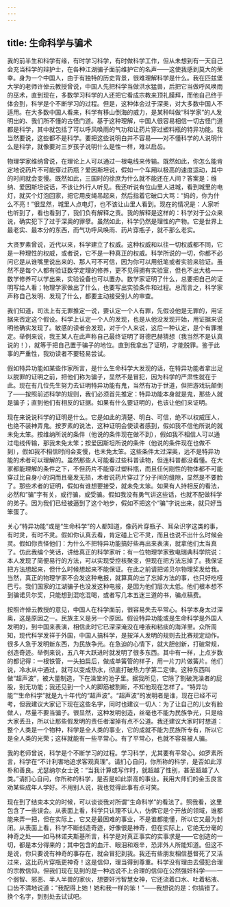 ```yaml
---
---
---
```

title: 生命科学与骗术
---

我的前半生和科学有缘，有时学习科学，有时做科学工作，但从未想到有一天自己会充当科学的辩护士，在各种江湖骗子面前维护它的名声——这使我感到莫大的荣幸。身为一个中国人，由于有独特的历史背景，很难理解科学是什么。我在匹兹堡大学的老师许倬云教授曾说，中国人先把科学当做洪水猛兽，后把它当做呼风唤雨的巫术，直到现在，多数学习科学的人还把它看成宗教来顶礼膜拜，而他自己终于体会到，科学是个不断学习的过程。但是，这种体会过于深奥，对大多数中国人不适用。在大多数中国人看来，科学有移山倒海的威力，是某种叫做“科学家”的人发明出的、我们所不懂的古怪门道。基于这种理解，中国人很容易相信一切古怪门道都是科学，其中就包括了可以呼风唤雨的气功和让药片穿过塑料瓶的特异功能。我当然要说，这些都不是科学。要把这些说明白并不容易——对不懂科学的人说明什么是科学，就像要对三岁孩子说明什么是性一样，难以启齿。

物理学家维纳曾说，在理论上人可以通过一根电线来传输。既然如此，你怎么能肯定地说药片不可能穿过药瓶？爱因斯坦说，假如一个车厢以极高的速度运动，其中的时间就会变慢。既然如此，三国时的徐庶为什么就不能还在人间？答案是：维纳、爱因斯坦说话，不该让外行人听见。我还听说有位山里人进城，看到城里的电灯，就买个灯泡回家，把它用皮绳吊起来，然后指着它破口大骂：“妈的，你为什么不亮！”很显然，城里人点电灯，也不该让山里人看到。现在的情况是：人家听也听到了，看也看到了，我们负有解释之责。我的解释是这样的：科学对于公众来说，确实犯下了过于深奥的罪孽。虽然如此，科学仍然是理性的产物。它是世界上最老实、最本分的东西，而气功呼风唤雨、药片穿瓶子，就不那么老实。

大贤罗素曾说，近代以来，科学建立了权威。这种权威和以往一切权威都不同，它是一种理性的权威，或者说，它不是一种真正的权威。科学所说的一切，你都不必问它是从谁嘴里说出来的、那人可不可信，因为你可以用纸笔或者实验来验证。虽然不是每个人都有验证数学定理的修养，更不见得拥有实验室，但也不出大格——数学修养可以学出来，实验设备也可以置办。数学家证明了什么，总要把自己的证明写给人看；物理学家做出了什么，也要写出实验条件和过程。总而言之，科学家声称自己发明、发现了什么，都要主动接受别人的审查。

我们知道，司法上有无罪推定一说，要认定一个人有罪，先假设他是无罪的，用证据来否定这个假设。科学上认定一个人的发现，也是从他没发现开始，用证据来说明他确实发现了。敏感的读者会发现，对于个人来说，这后一种认定，是个有罪推定。举例来说，我王某人在此声称自己最终证明了哥德巴赫猜想（我当然不是认真说的！），就等于把自己置于骗子的地位。直到我拿出了证明，才能脱罪。鉴于此事的严重性，我劝读者不要轻易尝试。

假如特异功能如某些作家所言，是什么生命科学大发现的话，在特异功能者拿出足以脱罪的证明之前，把他们称为骗子，显然不是冒犯，因为科学的严肃性就在于此。现在有几位先生努力去证明特异功能有鬼，当然有功于世道，但把游戏玩颠倒了——按照前述科学的规则，我们必须首先推定：特异功能本身就是鬼，那些人就是骗子；直到他们有相反的证据。如果有什么要证明的，也该让他们来证明。

现在来说说科学的证明是什么。它是如此的清楚、明白、可信，绝不以权威压人，也绝不装神弄鬼。按罗素的说法，这种证明会使读者感到，假如我不信他所说的就未免太笨。按维纳所说的条件（他说的条件现在做不到），假如我不相信人可以通过电线传输，那我未免太笨；按爱因斯坦所说的条件（他说的条件现在也做不到），假如我不相信时间会变慢，也未免太笨。这些条件太过深奥，远不是特异功能的术者可以理解的。虽然那些人可能看过些科普读物，但连科普都没看懂。在大家都能理解的条件之下，不但药片不能穿过塑料瓶，而且任何刚性的物体都不可能穿过比自身小的洞而且毫发无损，术者说药片穿过了分子间的缝隙，显然是不要脸了。那些术者的证明，假如有谁想要接受，就未免太笨。如果有人持相反的看法，必然和“骗”字有关，或行骗，或受骗。假如我没有勇气讲这些话，也就不配做科学的弟子。因为我们已经被逼到了这个地步，假如不把这个“骗”字说出来，就只好当笨蛋了。

关心“特异功能”或是“生命科学”的人都知道，像药片穿瓶子、耳朵识字这类的事，有时灵，有时不灵。假如你认真去看，肯定碰上它不灵，而且也说不出什么时候会灵。假如你责怪他们：为什么不把特异功能搞好些再出来表演，就拿他们太当真了。仿此我编个笑话，讲给真正的科学家听：有一位物理学家致电瑞典科学院说：本人发现了简便易行的方法，可以实现受控核聚变，但现在把方法忘掉了。我保证把方法想起来，但什么时候想起来不能保证。在此之前请把诺贝尔物理奖发给我。当然，真正的物理学家不会发这种电报，就算真的出了忘掉方法的事，也只好吃哑巴亏。我们国家的江湖骗子也没发这种电报，是因为他们层次太低。他们根本想不到骗诺贝尔奖，只能想到混吃混喝，或者写几本五迷三道的书，骗点稿费。

按照许倬云教授的意见，中国人在科学面前，很容易失去平常心。科学本身太过深奥，这是原因之一。民族主义是另一个原因。假设特异功能或是生命科学是外国人发明的，到中国来表演，相信此时它已深深淹没在唾液和粘痰的海洋里。众所周知，现代科学发祥于外国，中国人搞科学，是按洋人发明的规则去比赛规定动作。很多人急于发明新东西，为民族争光。在急迫的心情下，就大胆创新，打破常规，创造奇迹。举例来说，五八年大跃进时就发明了很多东西。其中有一样，上点岁数的都记得：一根铁管，一头拍扁后，做成单簧管的样子，用一片刀片做簧片。他们说，冷水从中通过，就可以变成热水，彻底打破热力学第二定律。这种东西叫做“超声波”，被大量制造，下在澡堂的池子里。据我所见，它除了割破洗澡者的屁股，别无功能；我还见到一个人的脚筋被割断，不知他现在怎样了。“特异功能”“生命科学”就是九十年代的“超声波”。“超声波”的发明者是谁，现在已经不可考，但我建议大家记下现在这些名字，同时也建议一切人：为了让自己的儿女有脸做人，尽量不要当骗子。很显然，这种发明创造，丝毫也不能为民族争光，只是给大家丢丑，所以让那些假发明的责任者溜掉有点不公道。我还建议大家时时想道：整个人类是一个物种，科学是全人类的事业，它的成就不能为民族所专有，所以它是全人类的光荣；这样就能有一些平常心。有了平常心，也就不容易被人骗。

我的老师曾说，科学是个不断学习的过程。学习科学，尤其要有平常心。如罗素所言，科学在“不计利害地追求客观真理”。请扪心自问，你所称的科学，是否如此淳朴和善良。尤瑟纳尔女士说：“当我计算或写作时，就超越了性别，甚至超越了人类。”请扪心自问，你所称的科学，是否是如此崇高的事业。我用大师们的金玉良言劝某些成年人学好。不用别人说，我也觉得此事有点可笑。

现在到了结束本文的时候，可以谈谈我对所谓“生命科学”的看法了。照我看，这里包含了一些误会。从表面上看，科学只认理不认人，仿佛它是个开放的领域，谁都能来弄一把，但在实际上，它又是最困难的事业，不是谁都能懂，所以它又最为封闭。从表面上看，科学不断创造奇迹，好像很是神奇，但在实际上，它绝无分毫的神奇之处——如马林诺夫斯基所言，科学是对真正事实的实事求是——它创造的一切，都是本分得来的；其中包含的血汗、眼泪和艰辛，恐非外人所能知道。但这不是说，你只要说有神奇的事存在，就会冒犯到我。我还有些朋友相信基督死了又活过来，这比药片穿瓶更神奇！这是信仰，理当得到尊重。科学没有理由去侵犯合理的宗教信仰。但我们现在见到的是一种远说不上合理的信仰在公然强奸科学——一个弱智、邪恶、半人半兽的家伙，想要奸污智慧女神，它还流着口水、吐着粘液、口齿不清地说道：“我配得上她！她和我一样的笨！”——我想说的是：你搞错了。换个名字，到别处去试试吧。